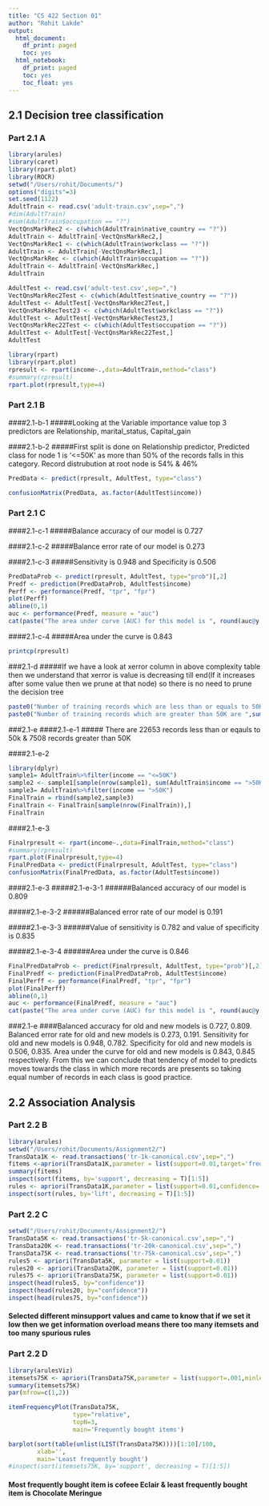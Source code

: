 ```yaml
---
title: "CS 422 Section 01"
author: "Rohit Lakde"
output:
  html_document:
    df_print: paged
    toc: yes
  html_notebook:
    df_print: paged
    toc: yes
    toc_float: yes
---
```


## 2.1 Decision tree classification
### Part 2.1 A
```r
library(arules)
library(caret)
library(rpart.plot)
library(ROCR)
setwd("/Users/rohit/Documents/")
options("digits"=3)
set.seed(1122)
AdultTrain <- read.csv('adult-train.csv',sep=",")
#dim(AdultTrain)
#sum(AdultTrain$occupation == "?")
VectQnsMarkRec2 <- c(which(AdultTrain$native_country == "?"))
AdultTrain <- AdultTrain[-VectQnsMarkRec2,]
VectQnsMarkRec1 <- c(which(AdultTrain$workclass == "?"))
AdultTrain <- AdultTrain[-VectQnsMarkRec1,]
VectQnsMarkRec <- c(which(AdultTrain$occupation == "?"))
AdultTrain <- AdultTrain[-VectQnsMarkRec,]
AdultTrain

AdultTest <- read.csv('adult-test.csv',sep=",")
VectQnsMarkRec2Test <- c(which(AdultTest$native_country == "?"))
AdultTest <- AdultTest[-VectQnsMarkRec2Test,]
VectQnsMarkRecTest23 <- c(which(AdultTest$workclass == "?"))
AdultTest <- AdultTest[-VectQnsMarkRecTest23,]
VectQnsMarkRec22Test <- c(which(AdultTest$occupation == "?"))
AdultTest <- AdultTest[-VectQnsMarkRec22Test,]
AdultTest

```
  

```r
library(rpart)
library(rpart.plot)
rpresult <- rpart(income~.,data=AdultTrain,method="class")
#summary(rpresult)
rpart.plot(rpresult,type=4)
```
### Part 2.1 B
####2.1-b-1 
#####Looking at the Variable importance value top 3 predictors are Relationship, marital_status, Capital_gain

####2.1-b-2 
#####First split is done on Relationship predictor, Predicted class for node 1 is '<=50K' as more than 50% of the records falls in this category. Record distrubution at root node is 54% & 46%

```r
PredData <- predict(rpresult, AdultTest, type="class")

confusionMatrix(PredData, as.factor(AdultTest$income))

```
### Part 2.1 C
####2.1-c-1 
#####Balance accuracy of our model is 0.727

####2.1-c-2 
#####Balance error rate of our model is 0.273

####2.1-c-3 
#####Sensitivity is 0.948 and Specificity is 0.506

```r
PredDataProb <- predict(rpresult, AdultTest, type="prob")[,2]
Predf <- prediction(PredDataProb, AdultTest$income)
Perff <- performance(Predf, "tpr", "fpr")
plot(Perff)
abline(0,1)
auc <- performance(Predf, measure = "auc")
cat(paste("The area under curve (AUC) for this model is ", round(auc@y.values[[1]], 3)))

```
####2.1-c-4 
#####Area under the curve is 0.843

```r
printcp(rpresult)
```
###2.1-d 
#####If we have a look at xerror column in above complexity table then we understand that xerror is value is decreasing till end(If it increases after some value then we prune at that node) so there is no need to prune the decision tree

```r
paste0("Number of training records which are less than or equals to 50K are ",sum(AdultTrain$income == "<=50K"))
paste0("Number of training records which are greater than 50K are ",sum(AdultTrain$income == ">50K"))

```
###2.1-e
####2.1-e-1
##### There are 22653 records less than or eqauls to 50k & 7508 records greater than 50K

####2.1-e-2
```r
library(dplyr)
sample1= AdultTrain%>%filter(income == "<=50K")
sample2 <- sample1[sample(nrow(sample1), sum(AdultTrain$income == ">50K"), replace = FALSE, prob = NULL),]
sample3= AdultTrain%>%filter(income == ">50K")
FinalTrain = rbind(sample2,sample3)
FinalTrain <- FinalTrain[sample(nrow(FinalTrain)),]
FinalTrain

```

####2.1-e-3
```r
Finalrpresult <- rpart(income~.,data=FinalTrain,method="class")
#summary(rpresult)
rpart.plot(Finalrpresult,type=4)
FinalPredData <- predict(Finalrpresult, AdultTest, type="class")
confusionMatrix(FinalPredData, as.factor(AdultTest$income))

```
####2.1-e-3 
#####2.1-e-3-1
######Balanced accuracy of our model is 0.809 

#####2.1-e-3-2
######Balanced error rate of our model is 0.191 

#####2.1-e-3-3
######Value of sensitivity is 0.782 and value of specificity is 0.835

#####2.1-e-3-4
######Area under the curve is 0.846
```r
FinalPredDataProb <- predict(Finalrpresult, AdultTest, type="prob")[,2]
FinalPredf <- prediction(FinalPredDataProb, AdultTest$income)
FinalPerff <- performance(FinalPredf, "tpr", "fpr")
plot(FinalPerff)
abline(0,1)
auc <- performance(FinalPredf, measure = "auc")
cat(paste("The area under curve (AUC) for this model is ", round(auc@y.values[[1]], 3)))

```
###2.1-e
####Balanced accuracy for old and new models is 0.727, 0.809. Balanced error rate for old and new models is 0.273, 0.191. Sensitivity for old and new models is 0.948, 0.782. Specificity for old and new models is 0.506, 0.835. Area under the curve for old and new models is 0.843, 0.845 respectively. From this we can conclude that tendency of model to predicts moves towards the class in which more records are presents so taking equal number of records in each class is good practice.
  
## 2.2 Association Analysis
### Part 2.2 B
```r
library(arules)
setwd("/Users/rohit/Documents/Assignment2/")
TransData1K <- read.transactions('tr-1k-canonical.csv',sep=",")
fitems <-apriori(TransData1K,parameter = list(support=0.01,target='frequent itemsets'))
summary(fitems)                                     
inspect(sort(fitems, by='support', decreasing = T)[1:5])                    
rules <- apriori(TransData1K,parameter = list(support=0.01,confidence=.5,minlen=2,target='rules'))
inspect(sort(rules, by='lift', decreasing = T)[1:5])                  

```


### Part 2.2 C
```r
setwd("/Users/rohit/Documents/Assignment2/")
TransData5K <- read.transactions('tr-5k-canonical.csv',sep=",")
TransData20K <- read.transactions('tr-20k-canonical.csv',sep=",")
TransData75K <- read.transactions('tr-75k-canonical.csv',sep=",")
rules5 <- apriori(TransData5K, parameter = list(support=0.01))
rules20 <- apriori(TransData20K, parameter = list(support=0.01))
rules75 <- apriori(TransData75K, parameter = list(support=0.01))
inspect(head(rules5, by="confidence"))
inspect(head(rules20, by="confidence"))
inspect(head(rules75, by="confidence"))  

```
#### Selected different minsupport values and came to know that if we set it low then we get information overload means there too many itemsets and too many spurious rules
### Part 2.2 D
```r
library(arulesViz)
itemsets75K <- apriori(TransData75K,parameter = list(support=.001,minlen=2,target='frequent' ))
summary(itemsets75K)
par(mfrow=c(1,2))

itemFrequencyPlot(TransData75K,
                  type="relative",
                  topN=3, 
                  main='Frequently bought items')

barplot(sort(table(unlist(LIST(TransData75K))))[1:10]/100,
        xlab='',
        main='Least frequently bought')
#inspect(sort(itemsets75K, by='support', decreasing = T)[1:5])

```
#### Most frequently bought item is cofeee Eclair & least frequently bought item is Chocolate Meringue




